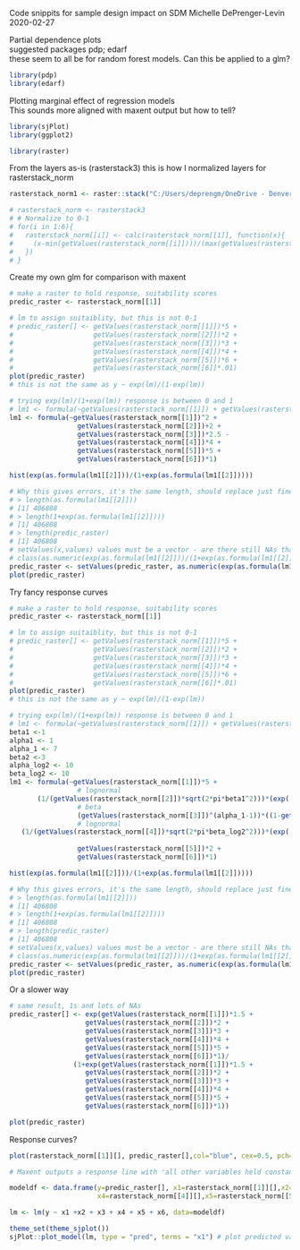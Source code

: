 Code snippits for sample design impact on SDM
Michelle DePrenger-Levin
2020-02-27

Partial dependence plots    
suggested packages pdp; edarf     
these seem to all be for random forest models. Can this be applied to a glm?    
```r
library(pdp)
library(edarf)
```
Plotting marginal effect of regression models    
This sounds more aligned with maxent output but how to tell?  
```r
library(sjPlot)
library(ggplot2)

```
```r
library(raster)

```

From the layers as-is (rasterstack3)
this is how I normalized layers for rasterstack_norm
```r
rasterstack_norm1 <- raster::stack("C:/Users/deprengm/OneDrive - Denver Botanic Gardens/P drive/My Documents/UCDenver_phd/Dissertation/Chapter1/rasterstack_normalized.tif")

# rasterstack_norm <- rasterstack3
# # Normalize to 0-1
# for(i in 1:6){
#   rasterstack_norm[[i]] <- calc(rasterstack_norm[[1]], function(x){
#     (x-min(getValues(rasterstack_norm[[i]])))/(max(getValues(rasterstack_norm[[i]]))-min(getValues(rasterstack_norm[[i]])))
#   })
# }
```

Create my own glm for comparison with maxent
```r
# make a raster to hold response, suitability scores
predic_raster <- rasterstack_norm[[1]]

# lm to assign suitaiblity, but this is not 0-1
# predic_raster[] <- getValues(rasterstack_norm[[1]])*5 +
#                    getValues(rasterstack_norm[[2]])*2 + 
#                    getValues(rasterstack_norm[[3]])*3 + 
#                    getValues(rasterstack_norm[[4]])*4 + 
#                    getValues(rasterstack_norm[[5]])*6 +
#                    getValues(rasterstack_norm[[6]]*.01)
plot(predic_raster)
# this is not the same as y ~ exp(lm)/(1-exp(lm))

# trying exp(lm)/(1+exp(lm)) response is between 0 and 1
# lm1 <- formula(~getValues(rasterstack_norm[[1]]) + getValues(rasterstack_norm[[2]])*2 + getValues(rasterstack_norm[[3]])*3 + getValues(rasterstack_norm[[4]])*4 + getValues(rasterstack_norm[[5]])*5 + getValues(rasterstack_norm[[6]]))
lm1 <- formula(~getValues(rasterstack_norm[[1]])^2 + 
                 getValues(rasterstack_norm[[2]])+2 + 
                 getValues(rasterstack_norm[[3]])*2.5 - 
                 getValues(rasterstack_norm[[4]])*4 + 
                 getValues(rasterstack_norm[[5]])*5 + 
                 getValues(rasterstack_norm[[6]])*1)

hist(exp(as.formula(lm1[[2]]))/(1+exp(as.formula(lm1[[2]]))))

# Why this gives errors, it's the same length, should replace just fine. 
# > length(as.formula(lm1[[2]]))
# [1] 406808
# > length(1+exp(as.formula(lm1[[2]])))
# [1] 406808
# > length(predic_raster)
# [1] 406808
# setValues(x,values) values must be a vector - are there still NAs that are not treated as numeric?
# class(as.numeric(exp(as.formula(lm1[[2]]))/(1+exp(as.formula(lm1[[2]])))))
predic_raster <- setValues(predic_raster, as.numeric(exp(as.formula(lm1[[2]]))/(1+exp(as.formula(lm1[[2]]))))) # from a 'try-error' 
plot(predic_raster)

```
Try fancy response curves
```r
# make a raster to hold response, suitability scores
predic_raster <- rasterstack_norm[[1]]

# lm to assign suitaiblity, but this is not 0-1
# predic_raster[] <- getValues(rasterstack_norm[[1]])*5 +
#                    getValues(rasterstack_norm[[2]])*2 + 
#                    getValues(rasterstack_norm[[3]])*3 + 
#                    getValues(rasterstack_norm[[4]])*4 + 
#                    getValues(rasterstack_norm[[5]])*6 +
#                    getValues(rasterstack_norm[[6]]*.01)
plot(predic_raster)
# this is not the same as y ~ exp(lm)/(1-exp(lm))
```

```r
# trying exp(lm)/(1+exp(lm)) response is between 0 and 1
# lm1 <- formula(~getValues(rasterstack_norm[[1]]) + getValues(rasterstack_norm[[2]])*2 + getValues(rasterstack_norm[[3]])*3 + getValues(rasterstack_norm[[4]])*4 + getValues(rasterstack_norm[[5]])*5 + getValues(rasterstack_norm[[6]]))
beta1 <-1
alpha1 <- 1
alpha_1 <- 7
beta2 <-3
alpha_log2 <- 10
beta_log2 <- 10
lm1 <- formula(~getValues(rasterstack_norm[[1]])*5 + 
                 # lognormal
       (1/(getValues(rasterstack_norm[[2]])*sqrt(2*pi*beta1^2)))*(exp(-(log(getValues(rasterstack_norm[[2]]))-alpha1)^2)/(2*beta1^2)) + 
                 # beta 
                 (getValues(rasterstack_norm[[3]])^(alpha_1-1))*((1-getValues(rasterstack_norm[[3]]))^(beta2-1)) +
                 # lognormal
   (1/(getValues(rasterstack_norm[[4]])*sqrt(2*pi*beta_log2^2)))*(exp(-(log(getValues(rasterstack_norm[[4]]))-alpha_log2)^2)/(2*beta_log2^2)) +
             
                 getValues(rasterstack_norm[[5]])*2 + 
                 getValues(rasterstack_norm[[6]])*1)

hist(exp(as.formula(lm1[[2]]))/(1+exp(as.formula(lm1[[2]]))))

# Why this gives errors, it's the same length, should replace just fine. 
# > length(as.formula(lm1[[2]]))
# [1] 406808
# > length(1+exp(as.formula(lm1[[2]])))
# [1] 406808
# > length(predic_raster)
# [1] 406808
# setValues(x,values) values must be a vector - are there still NAs that are not treated as numeric?
# class(as.numeric(exp(as.formula(lm1[[2]]))/(1+exp(as.formula(lm1[[2]])))))
predic_raster <- setValues(predic_raster, as.numeric(exp(as.formula(lm1[[2]]))/(1+exp(as.formula(lm1[[2]]))))) # from a 'try-error' 
plot(predic_raster)

```

Or a slower way
```r
# same result, 1s and lots of NAs
predic_raster[] <- exp(getValues(rasterstack_norm[[1]])*1.5 + 
                   getValues(rasterstack_norm[[2]])*2 + 
                   getValues(rasterstack_norm[[3]])*3 + 
                   getValues(rasterstack_norm[[4]])*4 + 
                   getValues(rasterstack_norm[[5]])*5 + 
                   getValues(rasterstack_norm[[6]])*1)/
                (1+exp(getValues(rasterstack_norm[[1]])*1.5 + 
                   getValues(rasterstack_norm[[2]])*2 + 
                   getValues(rasterstack_norm[[3]])*3 + 
                   getValues(rasterstack_norm[[4]])*4 + 
                   getValues(rasterstack_norm[[5]])*5 + 
                   getValues(rasterstack_norm[[6]])*1))

plot(predic_raster)
```

Response curves?
```r
plot(rasterstack_norm[[1]][], predic_raster[],col="blue", cex=0.5, pch=16)

# Maxent outputs a response line with 'all other variables held constant'

modeldf <- data.frame(y=predic_raster[], x1=rasterstack_norm[[1]][],x2=rasterstack_norm[[2]][],x3=rasterstack_norm[[3]][],
                      x4=rasterstack_norm[[4]][],x5=rasterstack_norm[[5]][],x6=rasterstack_norm[[6]][])

lm <- lm(y ~ x1 +x2 + x3 + x4 + x5 + x6, data=modeldf)

theme_set(theme_sjplot())
sjPlot::plot_model(lm, type = "pred", terms = "x1") # plot predicted values (marginal effects) for specific model terms; warnings prediction from a rank-deficient fit may be misleading  


```




